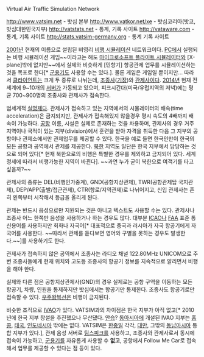 Virtual Air Traffic Simulation Network

http://www.vatsim.net - 밧심 본부
http://www.vatkor.net/xe - 밧심코리아(밧코,밧심대한민국지부)
http://vatstats.net - 통계, 기록 사이트
http://vataware.com - 통계, 기록 사이트
http://stats.vatsim-germany.org - 통계 기록 사이트

[[2001년]] 현재의 이름으로 설립된 비영리 [[비행 시뮬레이션]] 네트워크이다. [[PC]]에서 실행되는 비행 시뮬레이션 게임~~이라고는 해도 [[마이크로소프트 플라이트 시뮬레이터]]와 [X-plane]밖에 없지만~~에서 실제와 비슷하게 [민항기] 항공관제 업무를 시뮬레이션하는 것을 목표로 한다[* [[군용기]]도 사용할 수는 있다.]. 물론 게임은 게임일 뿐이지만... 따라서 [[클라이언트]]는 크게 두 종류로 나뉘는데, [[조종사]]([[기장]])와 [[관제사]]이다. [[2014년]] 현재 전세계에 9~10개의 [[서버]]가 가동되고 있으며, 피크시간대(미국/유럽지역의 저녁)에는 평균 700~900명의 조종사와 관제사가 접속한다.

범세계적 [[실명제]]다. 관제사가 접속하고 있는 지역에서의 시뮬레이터의 배속(time acceleration)은 금지되지만, 관제사가 접속해있지 않을경우 평시 속도의 4배까지 배속이 가능하다. [[공항]] 이름, 시설은 실제로 존재하는 것을 차용하며, 관제사의 경우 거주 지역이나 국적이 있는 지부(division)에서 훈련을 받아 자격을 취득한 다음 그 지부의 공항이나 관제소에서만 관제업무를 제공할 수 있다. 한국을 예로 들면 한국인만이 한국의 모든 공항과 공역에서 관제를 제공한다. [[북한]] 지역도 일단은 한국 지부에서 담당하는 것으로 되어 있다[* 현재 북한으로의 비행은 특별한 경우를 제외하고 금지되어 있다. 세계 정세에 따라서 비행가능한 지역이 바뀐다]. ~~과연 누가 굳이 북한으로 여객기를 타고싶을까?~~

관제사의 종류는 DEL(비행인가중계), GND(공항지상관제), TWR(공항관제탑 국지관제), DEP/APP(출발/접근관제), CTR(항로/지역관제)로 나뉘어지고, 신입 관제사는 흔히 왼쪽부터 시작해서 등급을 올리게 된다. 

관제는 반드시 음성으로만 지원되는 것은 아니고 텍스트도 사용할 수는 있다. 관제사나 조종사 어느 한쪽만 음성을 사용하거나 하는 경우도 많다. 대부분 [[ICAO]]나 [[FAA]] 표준 통신용어를 사용하지만 회화나 자국어[* 대표적으로 중국과 러시아가 자국 항공기에게 자국어를 사용한다. ~~따라서 관제를 듣다보면 영어와 구별을 못하는 경우도 발생한다.~~]를 사용하기도 한다.

관제사가 접속하지 않은 공역에서 조종사는 라디오 채널 122.80MHz UNICOM으로 주변 조종사들에게 현재 위치와 고도등 조종사의 항공기 정보를 지속적으로 알리면서 비행을 해야 한다. 

실제와 다른 점은 공항지상관제사(GND)의 경우 실제로는 공항 구역을 이동하는 모든 항공기, 차량, 인원을 통제하지만 밧심에서는 항공기만 통제한다. 조종사도 항공기로만 접속할 수 있다. [[우주왕복선]]은 비행이 금지된다.

비슷한 조직으로 [http://ivao.aero IVAO]가 있다. VATSIM과의 차이점은 한국 지부가 아직 없고[* 2010년에 한국 지부 창설을 추진했으나 무산됐다. [[안습]]? [[동아시아]]에 개설된 IVAO 지부는 [[홍콩]], [[태국]], [[인도네시아]] 밖에는 없다. VATSIM은 [[한중일]] 각각, [[대만]], 그밖의 [[동남아시아]] 통합 지부가 있다.], 관제 음성 서버로 [[팀스피크]]를 사용하고, 조종사와 관제사로서 동시에 접속이 가능하고, [[군용기]]를 자유롭게 사용할 수 '''없고''', 공항에서 Follow Me Car로 접속해서 업무를 제공할 수 있다는 점 등이 있다.
